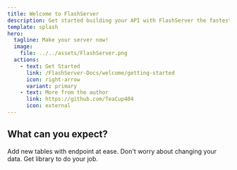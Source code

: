 ```yaml
---
title: Welcome to FlashServer
description: Get started building your API with FlashServer the fastest way to build basic monolithic servers for your projects.
template: splash
hero:
  tagline: Make your server now!
  image:
    file: ../../assets/FlashServer.png
  actions:
    - text: Get Started
      link: /FlashServer-Docs/welcome/getting-started
      icon: right-arrow
      variant: primary
    - text: More from the author
      link: https://github.com/TeaCup404
      icon: external
---
```



## What can you expect?

<CardGrid stagger>
  <Card title="Add new endpoints" icon="add-document">
    Add new tables with endpoint at ease.
  </Card>
  <Card title="Update data" icon="pencil">
    Don't worry about changing your data.
  </Card>
  <Card title="Configure your data" icon="setting">
    Get library to do your job.
  </Card>
</CardGrid>
